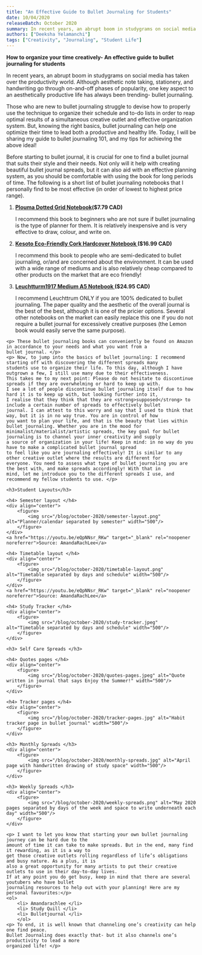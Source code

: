 ```yaml
---
title: "An Effective Guide to Bullet Journaling for Students"
date: 10/04/2020
releaseBatch: October 2020
summary: In recent years, an abrupt boom in studygrams on social media has taken over the productivity world. Although aesthetic note taking, stationery, and handwriting go through on-and-off phases of popularity, one key aspect to an aesthetically productive life has always been trending- bullet journaling. 
authors: ["Deeksha Yelamanchi"]
tags: ["Creativity", "Journaling", "Student Life"]
---
```

<div>
    <p> <strong>How to organize your time creatively- An effective guide to bullet journaling for students</strong> </p>
    <p> In recent years, an abrupt boom in studygrams on social media has taken over the productivity world. Although aesthetic 
    note taking, stationery, and handwriting go through on-and-off phases of popularity, one key aspect to an aesthetically 
    productive life has always been trending- bullet journaling. </p>
    <p> Those who are new to bullet journaling struggle to devise how to properly use the technique to organize their schedule 
    and to-do lists in order to reap optimal results of a simultaneous creative outlet and effective organization system. 
    But, knowing the right basics, bullet journaling can help one optimize their time to lead both a productive and healthy life. 
    Today, I will be sharing my guide to bullet journaling 101, and my tips for achieving the above ideal! </p>
    <p> Before starting to bullet journal, it is crucial for one to find a bullet journal that suits their style and their needs. 
    Not only will it help with creating beautiful bullet journal spreads, but it can also aid with an effective planning system, 
    as you should be comfortable with using the book for long periods of time. The following is a short list of bullet journaling 
    notebooks that I personally find to be most effective (in order of lowest to highest price range). </p>
    <ol>
        <li> 
        <a href="https://www.amazon.com/Dotted-Bullet-Grid-Journal-Notebook/dp/B07FD7FSW3" target="_blank" rel="noopener noreferrer">
        <strong>Plouma Dotted Grid Notebook</strong></a><strong>($7.79 CAD)</strong>
        </li>
    <p> I recommend this book to beginners who are not sure if bullet journaling is the type of planner for them. 
    It is relatively inexpensive and is very effective to draw, colour, and write on. </p>
        <li> 
        <a href="https://www.amazon.ca/Kesoto-Eco-Friendly-Natural-Hardcover-Notebook/dp/B07D564SLL/ref=pd_lpo_229_t_1/135-8501544-8737535?_encoding=UTF8&amp;pd_rd_i=B07D564SLL&amp;pd_rd_r=64a6e8f6-6322-4632-af0f-f19ddb187225&amp;pd_rd_w=VYUfZ&amp;pd_rd_wg=cdBzC&amp;pf_rd_p=256a14b6-93bc-4bcd-9f68-aea60d2878b9&amp;pf_rd_r=37SPCK43990P40CXBHPB&amp;psc=1&amp;refRID=37SPCK43990P40CXBHPB" target="_blank" rel="noopener noreferrer">
        <strong>Kesoto Eco-Friendly Cork Hardcover Notebook </strong></a><strong>($16.99 CAD)</strong>
        </li>
    <p> I recommend this book to people who are semi-dedicated to bullet journaling, or/and are concerned about the environment. 
    It can be used with a wide range of mediums and is also relatively cheap compared to other products on the market that are 
    eco friendly! </p>
        <li> 
        <a href="https://www.amazon.ca/Leuchtturm1917-Notebooks-Hardcover-Medium-Powder/dp/B07ZXJDY1Y/ref=sr_1_3_sspa?dchild=1&amp;keywords=Leuchtturm1917+Medium+A5+Notebook&amp;qid=1601422379&amp;s=office&amp;sr=1-3-spons&amp;psc=1&amp;spLa=ZW5jcnlwdGVkUXVhbGlmaWVyPUEyMjZCOEZBMVZEMEFFJmVuY3J5cHRlZElkPUEwNzEyMDI5MjRESjNGV0ZTS0FaQyZlbmNyeXB0ZWRBZElkPUEwNDA1NjYxMTNPS0FRVTlOSVZOVCZ3aWRnZXROYW1lPXNwX2F0ZiZhY3Rpb249Y2xpY2tSZWRpcmVjdCZkb05vdExvZ0NsaWNrPXRydWU=" target="_blank" rel="noopener noreferrer">
        <strong>Leuchtturm1917 Medium A5 Notebook </strong></a><strong>($24.95 CAD)</strong>
        </li>
    <p> I recommend Leuchttrum ONLY if you are 100% dedicated to bullet journaling. The paper quality and the aesthetic of the 
    overall journal is the best of the best, although it is one of the pricier options. Several other notebooks on the market can 
    easily replace this one if you do not require a bullet journal for excessively creative purposes (the Lemon book would easily 
    serve the same purpose). </p>
    </ol>

    <p> These bullet journaling books can conveniently be found on Amazon in accordance to your needs and what you want from a 
    bullet journal. </p>
    <p> Now, to jump into the basics of bullet journaling: I recommend starting off with discovering the different spreads many 
    students use to organize their life. To this day, although I have outgrown a few, I still use many due to their effectiveness. 
    This takes me to my next point: Please do not hesitate to discontinue spreads if they are overwhelming or hard to keep up with. 
    I see a lot of people discontinue bullet journaling itself due to how hard it is to keep up with, but looking further into it, 
    I realise that they think that they are <strong>supposed</strong> to include a certain number of spreads to effectively bullet 
    journal. I can attest to this worry and say that I used to think that way, but it is in no way true. You are in control of how 
    you want to plan your life, and that is the beauty that lies within bullet journaling. Whether you are in the mood for 
    minimalist/materialist/artistic spreads, the key goal for bullet journaling is to channel your inner creativity and supply 
    a source of organization in your life! Keep in mind: in no way do you have to make a complicated bullet journal spread 
    to feel like you are journaling effectively! It is similar to any other creative outlet where the results are different for 
    everyone. You need to assess what type of bullet journaling you are the best with, and make spreads accordingly! With that in 
    mind, let me introduce you to the different spreads I use, and recommend my fellow students to use. </p>

    <h3>Student Layouts</h3>

    <h4> Semester layout </h4>
    <div align="center">
        <figure>
            <img src="/blog/october-2020/semester-layout.png" alt="Planner/calendar separated by semester" width="500"/>
        </figure>
    </div>
    <a href="https://youtu.be/eQpNNsr_RKw" target="_blank" rel="noopener noreferrer">Source: AmandaRachLee</a>

    <h4> Timetable layout </h4>
    <div align="center">
        <figure>
            <img src="/blog/october-2020/timetable-layout.png" alt="Timetable separated by days and schedule" width="500"/>
        </figure>
    </div>
    <a href="https://youtu.be/eQpNNsr_RKw" target="_blank" rel="noopener noreferrer">Source: AmandaRachLee</a>

    <h4> Study Tracker </h4>
    <div align="center">
        <figure>
            <img src="/blog/october-2020/study-tracker.jpeg" alt="Timetable separated by days and schedule" width="500"/>
        </figure>
    </div>

    <h3> Self Care Spreads </h3>

    <h4> Quotes pages </h4>
    <div align="center">
        <figure>
            <img src="/blog/october-2020/quotes-pages.jpeg" alt="Quote written in journal that says Enjoy the Summer!" width="500"/>
        </figure>
    </div>

    <h4> Tracker pages </h4>
    <div align="center">
        <figure>
            <img src="/blog/october-2020/tracker-pages.jpg" alt="Habit tracker page in bullet journal" width="500"/>
        </figure>
    </div>

    <h3> Monthly Spreads </h3>
    <div align="center">
        <figure>
            <img src="/blog/october-2020/monthly-spreads.jpg" alt="April page with handwritten drawing of study space" width="500"/>
        </figure>
    </div>

    <h3> Weekly Spreads </h3>
    <div align="center">
        <figure>
            <img src="/blog/october-2020/weekly-spreads.png" alt="May 2020 pages separated by days of the week and space to write underneath each day" width="500"/>
        </figure>
    </div>

    <p> I want to let you know that starting your own bullet journaling journey can be hard due to the 
    amount of time it can take to make spreads. But in the end, many find it rewarding, as it is a way to 
    get those creative outlets rolling regardless of life’s obligations and busy nature. As a plus, it is 
    also a great opportunity for many artists to put their creative outlets to use in their day-to-day lives. 
    If at any point you do get busy, keep in mind that there are several youtubers who have bullet 
    journaling resources to help out with your planning! Here are my personal favourites:</p>
    <ol>
        <li> Amandarachlee </li>
        <li> Study Quill </li>
        <li> Bulletjournal </li>
        </ol>
    <p> To end, it is well known that channeling one’s creativity can help one find peace. 
    Bullet Journaling does exactly that- but it also channels one’s productivity to lead a more 
    organized life! </p>
</div>
